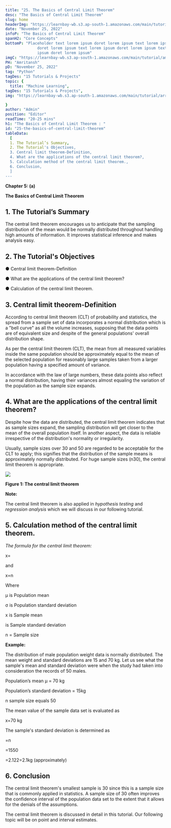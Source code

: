 ```yaml
---
title: "25. The Basics of Central Limit Theorem"
desc: "The Basics of Central Limit Theorem"
slug: home
headerImg: "https://learnbay-wb.s3.ap-south-1.amazonaws.com/main/tutorial/python.png"
date: "November 25, 2022"
infoP: "The Basics of Central Limit Theorem"
spanH2: "Core Concepts"
bottomP: "Placeholder text lorem ipsum doret lorem ipsum text lorem ipsum
              doret lorem ipsum text lorem ipsum doret lorem ipsum text lorem
              ipsum doret lorem ipsum"
imgC: "https://learnbay-wb.s3.ap-south-1.amazonaws.com/main/tutorial/amritansh.png"
PH: "Amritansh"
pD: "November 25, 2022"
tag: "Python"
tagDes: "15 Tutorials & Projects"
topic: {
  title: "Machine Learning",
tagDes: "15 Tutorials & Projects",
img: "https://learnbay-wb.s3.ap-south-1.amazonaws.com/main/tutorial/arrow.png"

}
author: "Admin"
position: "Editor"
readTime: "20-25 mins"
h1: "The Basics of Central Limit Theorem : "
id: "25-the-basics-of-central-limit-theorem"
tableData:
  [
  1. The Tutorial’s Summary, 
  2. The Tutorial's Objectives,  
  3. Central limit theorem-Definition,  
  4. What are the applications of the central limit theorem?,  
  5. Calculation method of the central limit theorem.,
  6. Conclusion,
  ]
---
```





**Chapter 5: (a)**

**The Basics of Central Limit Theorem**

## 1. The Tutorial’s Summary


The central limit theorem encourages us to anticipate that the sampling distribution of the mean would be normally distributed throughout handling high amounts of information. It improves statistical inference and makes analysis easy.

 

## 2. The Tutorial's Objectives

  ●  	Central limit theorem-Definition


  ●  	What are the applications of the central limit theorem?


  ●  	Calculation of the central limit theorem.


   

## 3. Central limit theorem-Definition




According to central limit theorem (CLT) of probability and statistics, the spread from a sample set of data incorporates a normal distribution which is a "bell curve" as all the volume increases, supposing that the data points are of equivalent size and despite of the general populations' overall distribution shape.

As per the central limit theorem (CLT), the mean from all measured variables inside the same population should be approximately equal to the mean of the selected population for reasonably large samples taken from a larger population having a specified amount of variance.

In accordance with the law of large numbers, these data points also reflect a normal distribution, having their variances almost equaling the variation of the population as the sample size expands.



## 4. What are the applications of the central limit theorem?




Despite how the data are distributed, the central limit theorem indicates that as sample sizes expand, the sampling distribution will get closer to the mean of the overall population itself. In another aspect, the data is reliable irrespective of the distribution's normality or irregularity.

Usually, sample sizes over 30 and 50 are regarded to be acceptable for the CLT to apply; this signifies that the distribution of the sample means is approximately normally distributed. For huge sample sizes (n30), the central limit theorem is appropriate.





<img src="https://learnbay-wb.s3.ap-south-1.amazonaws.com/main/tutorial/statistics/Figure+1+The+central+limit+theorem.jpg"></img>



  **Figure 1: The central limit theorem**


**Note:**

The central limit theorem is also applied in _hypothesis testing_ and _regression analysis_ which we will discuss in our following tutorial.



## 5. Calculation method of the central limit theorem.



*The formula for the central limit theorem:*


  x=

and


 x=n

Where

μ is Population mean

σ is Population standard deviation



 x is Sample mean

is Sample standard deviation  

n = Sample size

**Example:**

The distribution of male population weight data is normally distributed. The mean weight and standard deviations are 15 and 70 kg. Let us see what the sample's mean and standard deviation were when the study had taken into consideration the records of 50 males.

Population’s mean μ = 70 kg

Population’s standard deviation = 15kg

n sample size equals 50

The mean value of the sample data set is evaluated as

x=70 kg

The sample's standard deviation is determined as

=n

=1550   

=2.122=2.1kg (approximately)

## 6. Conclusion


The central limit theorem's smallest sample is 30 since this is a sample size that is commonly applied in statistics. A sample size of 30 often improves the confidence interval of the population data set to the extent that it allows for the denials of the assumptions.

The central limit theorem is discussed in detail in this tutorial. Our following topic will be on point and interval estimates.
